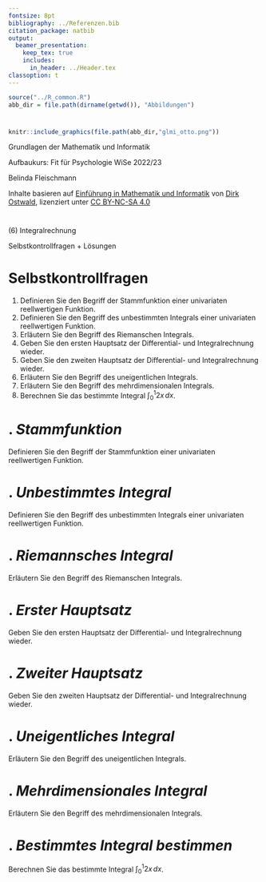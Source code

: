 ```yaml
---
fontsize: 8pt
bibliography: ../Referenzen.bib
citation_package: natbib
output:
  beamer_presentation:
    keep_tex: true
    includes:
      in_header: ../Header.tex
classoption: t    
---
```



```r
source("../R_common.R")
abb_dir = file.path(dirname(getwd()), "Abbildungen")
```

#  {.plain}
\center
```r
knitr::include_graphics(file.path(abb_dir,"glmi_otto.png"))
```

\vspace{2mm}

\huge
Grundlagen der Mathematik und Informatik
\vspace{6mm}

\Large
Aufbaukurs: Fit für Psychologie WiSe 2022/23

\vspace{12mm}
\normalsize
Belinda Fleischmann

\vspace{3mm}
\scriptsize
Inhalte basieren auf [Einführung in Mathematik und Informatik](https://www.ipsy.ovgu.de/Institut/Abteilungen+des+Institutes/Methodenlehre+I+_+Experimentelle+und+Neurowissenschaftliche+Psychologie/Lehre/Wintersemester+2022/Grundlagen+der+Mathematik+und+Informatik.html) von [Dirk Ostwald](https://www.ipsy.ovgu.de/Institut/Abteilungen+des+Institutes/Methodenlehre+I+_+Experimentelle+und+Neurowissenschaftliche+Psychologie/Team/Dirk+Ostwald.html), lizenziert unter [CC BY-NC-SA 4.0](https://creativecommons.org/licenses/by-sa/4.0/deed.de)


#  {.plain}

\vfill
\center
\vspace{24mm}
\huge
\color{black}(6) Integralrechnung

\vspace{8mm}
\Large
Selbstkontrollfragen  + Lösungen
\vfill





# Selbstkontrollfragen
\small
\setstretch{2.6}

1. Definieren Sie den Begriff der Stammfunktion einer univariaten reellwertigen Funktion.
2. Definieren Sie den Begriff des unbestimmten Integrals einer univariaten reellwertigen Funktion.
3. Erläutern Sie den Begriff des Riemanschen Integrals.
4. Geben Sie den ersten Hauptsatz der Differential- und Integralrechnung wieder.
5. Geben Sie den zweiten Hauptsatz der Differential- und Integralrechnung wieder.
6. Erläutern Sie den Begriff des uneigentlichen Integrals.
7. Erläutern Sie den Begriff des mehrdimensionalen Integrals.
8. Berechnen Sie das bestimmte Integral $\int_{0}^{1} 2x \,dx$.





# \textcolor{darkblue}{SKF 1}. *Stammfunktion* 
\large
\color{darkblue} Definieren Sie den Begriff der Stammfunktion einer univariaten reellwertigen Funktion.
\vspace{3mm}
\color{black}
\footnotesize



# \textcolor{darkblue}{SKF 2}. *Unbestimmtes Integral*
\large
\color{darkblue} Definieren Sie den Begriff des unbestimmten Integrals einer univariaten reellwertigen Funktion.

\vspace{3mm}
\color{black}
\footnotesize


# \textcolor{darkblue}{SKF 3}. *Riemannsches Integral*
\large
\color{darkblue} Erläutern Sie den Begriff des Riemanschen Integrals.
\vspace{3mm}
\color{black}
\footnotesize

# \textcolor{darkblue}{SKF 4}. *Erster Hauptsatz*
\large
\color{darkblue} Geben Sie den ersten Hauptsatz der Differential- und Integralrechnung wieder.

\vspace{3mm}
\color{black}
\footnotesize



# \textcolor{darkblue}{SKF 5}. *Zweiter Hauptsatz*
\large
\color{darkblue} Geben Sie den zweiten Hauptsatz der Differential- und Integralrechnung wieder.

\vspace{3mm}
\color{black}
\footnotesize



# \textcolor{darkblue}{SKF 6}. *Uneigentliches Integral*
\large
\color{darkblue} Erläutern Sie den Begriff des uneigentlichen Integrals.

\vspace{3mm}
\color{black}
\footnotesize



# \textcolor{darkblue}{SKF 7}. *Mehrdimensionales Integral*
\large
\color{darkblue} Erläutern Sie den Begriff des mehrdimensionalen Integrals.

\vspace{3mm}
\color{black}
\footnotesize


# \textcolor{darkblue}{SKF 8}. *Bestimmtes Integral bestimmen*
\large
\color{darkblue} Berechnen Sie das bestimmte Integral $\int_{0}^{1} 2x \,dx$.

\vspace{3mm}
\color{black}
\footnotesize
